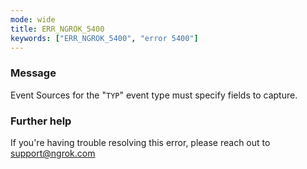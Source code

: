 ```yaml
---
mode: wide
title: ERR_NGROK_5400
keywords: ["ERR_NGROK_5400", "error 5400"]
---
```



### Message

Event Sources for the "`TYP`" event type must specify fields to capture.

<ErrorDetails />

### Further help

If you're having trouble resolving this error, please reach out to [support@ngrok.com](mailto:support@ngrok.com?subject=Help%20with%20ERR_NGROK_5400)
